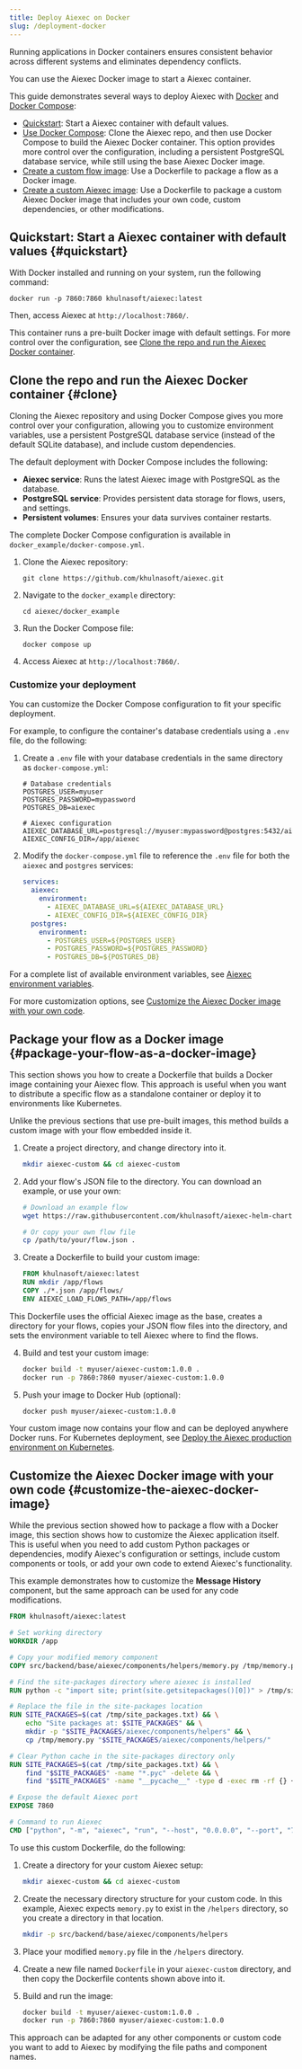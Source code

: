 ```yaml
---
title: Deploy Aiexec on Docker
slug: /deployment-docker
---
```


Running applications in Docker containers ensures consistent behavior across different systems and eliminates dependency conflicts.

You can use the Aiexec Docker image to start a Aiexec container.

This guide demonstrates several ways to deploy Aiexec with [Docker](https://docs.docker.com/) and [Docker Compose](https://docs.docker.com/compose/):

* [Quickstart](#quickstart): Start a Aiexec container with default values.
* [Use Docker Compose](#clone): Clone the Aiexec repo, and then use Docker Compose to build the Aiexec Docker container.
This option provides more control over the configuration, including a persistent PostgreSQL database service, while still using the base Aiexec Docker image.
* [Create a custom flow image](#package-your-flow-as-a-docker-image): Use a Dockerfile to package a flow as a Docker image.
* [Create a custom Aiexec image](#customize-the-aiexec-docker-image): Use a Dockerfile to package a custom Aiexec Docker image that includes your own code, custom dependencies, or other modifications.

## Quickstart: Start a Aiexec container with default values {#quickstart}

With Docker installed and running on your system, run the following command:

```shell
docker run -p 7860:7860 khulnasoft/aiexec:latest
```

Then, access Aiexec at `http://localhost:7860/`.

This container runs a pre-built Docker image with default settings.
For more control over the configuration, see [Clone the repo and run the Aiexec Docker container](#clone).

## Clone the repo and run the Aiexec Docker container {#clone}

Cloning the Aiexec repository and using Docker Compose gives you more control over your configuration, allowing you to customize environment variables, use a persistent PostgreSQL database service (instead of the default SQLite database), and include custom dependencies.

The default deployment with Docker Compose includes the following:

- **Aiexec service**: Runs the latest Aiexec image with PostgreSQL as the database.
- **PostgreSQL service**: Provides persistent data storage for flows, users, and settings.
- **Persistent volumes**: Ensures your data survives container restarts.

The complete Docker Compose configuration is available in `docker_example/docker-compose.yml`.

1. Clone the Aiexec repository:

   ```shell
   git clone https://github.com/khulnasoft/aiexec.git
   ```

2. Navigate to the `docker_example` directory:

   ```shell
   cd aiexec/docker_example
   ```

3. Run the Docker Compose file:

   ```shell
   docker compose up
   ```

4. Access Aiexec at `http://localhost:7860/`.

### Customize your deployment

You can customize the Docker Compose configuration to fit your specific deployment.

For example, to configure the container's database credentials using a `.env` file, do the following:

1. Create a `.env` file with your database credentials in the same directory as `docker-compose.yml`:

    ```text
    # Database credentials
    POSTGRES_USER=myuser
    POSTGRES_PASSWORD=mypassword
    POSTGRES_DB=aiexec

    # Aiexec configuration
    AIEXEC_DATABASE_URL=postgresql://myuser:mypassword@postgres:5432/aiexec
    AIEXEC_CONFIG_DIR=/app/aiexec
    ```

2. Modify the `docker-compose.yml` file to reference the `.env` file for both the `aiexec` and `postgres` services:

    ```yaml
    services:
      aiexec:
        environment:
          - AIEXEC_DATABASE_URL=${AIEXEC_DATABASE_URL}
          - AIEXEC_CONFIG_DIR=${AIEXEC_CONFIG_DIR}
      postgres:
        environment:
          - POSTGRES_USER=${POSTGRES_USER}
          - POSTGRES_PASSWORD=${POSTGRES_PASSWORD}
          - POSTGRES_DB=${POSTGRES_DB}
    ```

For a complete list of available environment variables, see [Aiexec environment variables](/environment-variables).

For more customization options, see [Customize the Aiexec Docker image with your own code](#customize-the-aiexec-docker-image).

## Package your flow as a Docker image {#package-your-flow-as-a-docker-image}

This section shows you how to create a Dockerfile that builds a Docker image containing your Aiexec flow. This approach is useful when you want to distribute a specific flow as a standalone container or deploy it to environments like Kubernetes.

Unlike the previous sections that use pre-built images, this method builds a custom image with your flow embedded inside it.

1. Create a project directory, and change directory into it.

    ```bash
    mkdir aiexec-custom && cd aiexec-custom
    ```

2. Add your flow's JSON file to the directory. You can download an example, or use your own:

    ```bash
    # Download an example flow
    wget https://raw.githubusercontent.com/khulnasoft/aiexec-helm-charts/refs/heads/main/examples/flows/basic-prompting-hello-world.json

    # Or copy your own flow file
    cp /path/to/your/flow.json .
    ```

3. Create a Dockerfile to build your custom image:

    ```dockerfile
    FROM khulnasoft/aiexec:latest
    RUN mkdir /app/flows
    COPY ./*.json /app/flows/
    ENV AIEXEC_LOAD_FLOWS_PATH=/app/flows
    ```

This Dockerfile uses the official Aiexec image as the base, creates a directory for your flows, copies your JSON flow files into the directory, and sets the environment variable to tell Aiexec where to find the flows.

4. Build and test your custom image:

    ```bash
    docker build -t myuser/aiexec-custom:1.0.0 .
    docker run -p 7860:7860 myuser/aiexec-custom:1.0.0
    ```

5. Push your image to Docker Hub (optional):

    ```bash
    docker push myuser/aiexec-custom:1.0.0
    ```

Your custom image now contains your flow and can be deployed anywhere Docker runs. For Kubernetes deployment, see [Deploy the Aiexec production environment on Kubernetes](/deployment-kubernetes-prod).

## Customize the Aiexec Docker image with your own code {#customize-the-aiexec-docker-image}

While the previous section showed how to package a flow with a Docker image, this section shows how to customize the Aiexec application itself. This is useful when you need to add custom Python packages or dependencies, modify Aiexec's configuration or settings, include custom components or tools, or add your own code to extend Aiexec's functionality.

This example demonstrates how to customize the **Message History** component, but the same approach can be used for any code modifications.

```dockerfile
FROM khulnasoft/aiexec:latest

# Set working directory
WORKDIR /app

# Copy your modified memory component
COPY src/backend/base/aiexec/components/helpers/memory.py /tmp/memory.py

# Find the site-packages directory where aiexec is installed
RUN python -c "import site; print(site.getsitepackages()[0])" > /tmp/site_packages.txt

# Replace the file in the site-packages location
RUN SITE_PACKAGES=$(cat /tmp/site_packages.txt) && \
    echo "Site packages at: $SITE_PACKAGES" && \
    mkdir -p "$SITE_PACKAGES/aiexec/components/helpers" && \
    cp /tmp/memory.py "$SITE_PACKAGES/aiexec/components/helpers/"

# Clear Python cache in the site-packages directory only
RUN SITE_PACKAGES=$(cat /tmp/site_packages.txt) && \
    find "$SITE_PACKAGES" -name "*.pyc" -delete && \
    find "$SITE_PACKAGES" -name "__pycache__" -type d -exec rm -rf {} +

# Expose the default Aiexec port
EXPOSE 7860

# Command to run Aiexec
CMD ["python", "-m", "aiexec", "run", "--host", "0.0.0.0", "--port", "7860"]
```

To use this custom Dockerfile, do the following:

1. Create a directory for your custom Aiexec setup:

    ```bash
    mkdir aiexec-custom && cd aiexec-custom
    ```

2. Create the necessary directory structure for your custom code.
In this example, Aiexec expects `memory.py` to exist in the `/helpers` directory, so you create a directory in that location.

    ```bash
    mkdir -p src/backend/base/aiexec/components/helpers
    ```

3. Place your modified `memory.py` file in the `/helpers` directory.

4. Create a new file named `Dockerfile` in your `aiexec-custom` directory, and then copy the Dockerfile contents shown above into it.

5. Build and run the image:

    ```bash
    docker build -t myuser/aiexec-custom:1.0.0 .
    docker run -p 7860:7860 myuser/aiexec-custom:1.0.0
    ```

This approach can be adapted for any other components or custom code you want to add to Aiexec by modifying the file paths and component names.